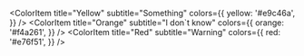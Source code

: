 
<Meta title="System/Colors" />

<ColorPalette>
 <ColorItem
    title="Button background green"
    subtitle="--button-background-green"
    colors={{
      green: '#11A694',
    }}
  />
  <ColorItem
    title="Button text color dark theme"
    subtitle="--button-text-color-dark"
    colors={{
      dark: 'rgba(0,17,26, .8)',
    }}
  />
  <ColorItem
    title="Button text color light theme"
    subtitle="--button-text-color-light"
    colors={{
      light: '#ffffff',
    }}
  />
  <ColorItem
    title="White"
    subtitle="background-color-light"
    colors={{
      white: '#F2F1F6',
    }}
  />
  <ColorItem
    title="Black"
    subtitle="background-color-dark"
    colors={{
      black: '#00111A',
    }}
  />
  <ColorItem
    title="Blue"
    subtitle="Main text"
    colors={{
      blue: '#264653',
    }}
  />
  <ColorItem
    title="Green"
    subtitle="Success"
    colors={{
      green: '#2a9d8f',
    }}
  />

  <ColorItem
    title="Yellow"
    subtitle="Something"
    colors={{
      yellow: '#e9c46a',
    }}
  />
  <ColorItem
    title="Orange"
    subtitle="I don`t know"
    colors={{
      orange: '#f4a261',
    }}
  />
  <ColorItem
    title="Red"
    subtitle="Warning"
    colors={{
      red: '#e76f51',
    }}
  />
</ColorPalette>
